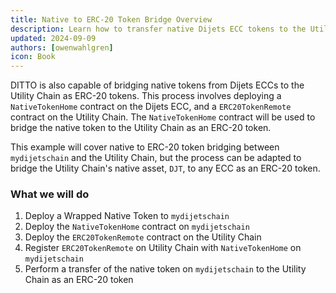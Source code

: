 ```yaml
---
title: Native to ERC-20 Token Bridge Overview
description: Learn how to transfer native Dijets ECC tokens to the Utility Chain as ERC-20 tokens.
updated: 2024-09-09
authors: [owenwahlgren]
icon: Book
---
```


DITTO is also capable of bridging native tokens from Dijets ECCs to the Utility Chain as ERC-20 tokens. This process involves deploying a `NativeTokenHome` contract on the Dijets ECC, and a `ERC20TokenRemote` contract on the Utility Chain. The `NativeTokenHome` contract will be used to bridge the native token to the Utility Chain as an ERC-20 token.

This example will cover native to ERC-20 token bridging between `mydijetschain` and the Utility Chain, but the process can be adapted to bridge the Utility Chain's native asset, `DJT`, to any ECC as an ERC-20 token.

### What we will do
1. Deploy a Wrapped Native Token to `mydijetschain`
2. Deploy the `NativeTokenHome` contract on `mydijetschain`
3. Deploy the `ERC20TokenRemote` contract on the Utility Chain
4. Register `ERC20TokenRemote` on Utility Chain with `NativeTokenHome` on `mydijetschain`
4. Perform a transfer of the native token on `mydijetschain` to the Utility Chain as an ERC-20 token
